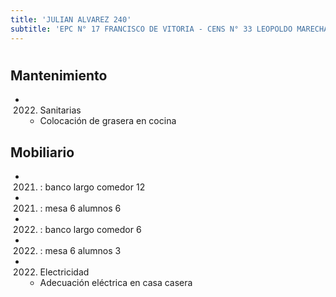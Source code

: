 ```yaml
---
title: 'JULIAN ALVAREZ 240'
subtitle: 'EPC N° 17 FRANCISCO DE VITORIA - CENS N° 33 LEOPOLDO MARECHAL - JIN A (EPCJC 17/07°)'
---
```


#


## Mantenimiento

*  (2022) Sanitarias 
    + Colocación de grasera en cocina


## Mobiliario

*  (2021) : banco largo comedor 12 

*  (2021) : mesa 6 alumnos 6 

*  (2022) : banco largo comedor 6 

*  (2022) : mesa 6 alumnos 3 




*  (2022) Electricidad 
    + Adecuación eléctrica en casa casera



